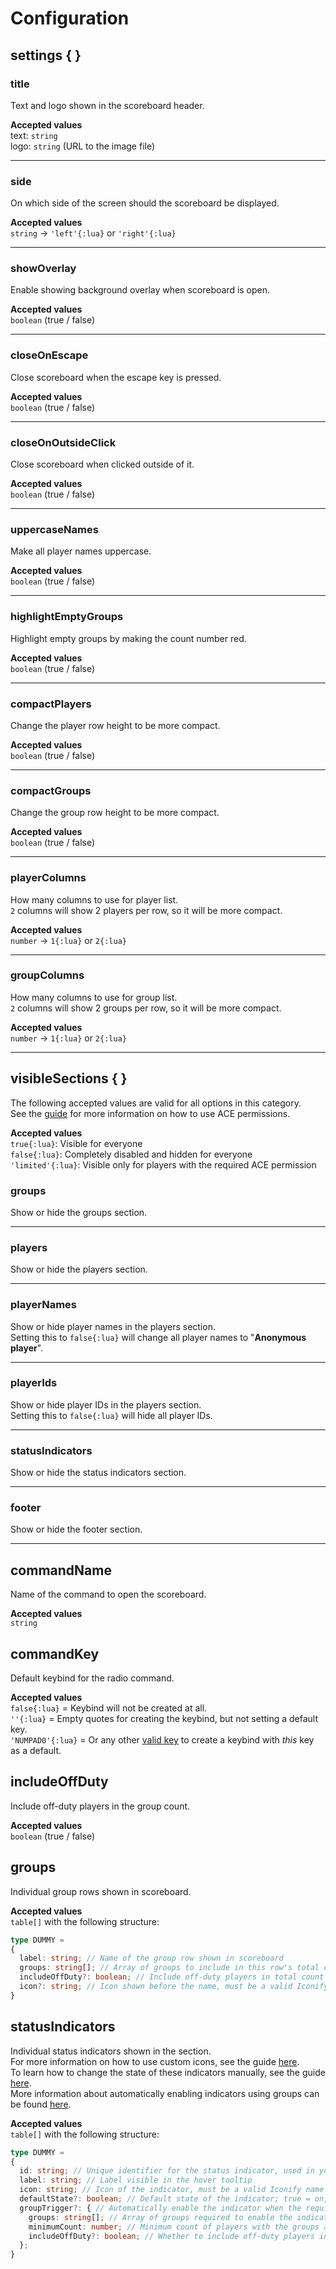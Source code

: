 # Configuration


## settings \{ \}

### title
Text and logo shown in the scoreboard header.

**Accepted values**  
text: `string`  
logo: `string` (URL to the image file)

---

### side
On which side of the screen should the scoreboard be displayed.

**Accepted values**  
`string` → `'left'{:lua}` or `'right'{:lua}`

---

### showOverlay
Enable showing background overlay when scoreboard is open.

**Accepted values**  
`boolean` (true / false)

---

### closeOnEscape
Close scoreboard when the escape key is pressed.

**Accepted values**  
`boolean` (true / false)

---

### closeOnOutsideClick
Close scoreboard when clicked outside of it.

**Accepted values**  
`boolean` (true / false)

---

### uppercaseNames
Make all player names uppercase.

**Accepted values**  
`boolean` (true / false)

---

### highlightEmptyGroups
Highlight empty groups by making the count number red.

**Accepted values**  
`boolean` (true / false)

---

### compactPlayers
Change the player row height to be more compact.

**Accepted values**  
`boolean` (true / false)

---

### compactGroups
Change the group row height to be more compact.

**Accepted values**  
`boolean` (true / false)

---

### playerColumns
How many columns to use for player list.  
`2` columns will show 2 players per row, so it will be more compact.

**Accepted values**  
`number` → `1{:lua}` or `2{:lua}`

---

### groupColumns
How many columns to use for group list.  
`2` columns will show 2 groups per row, so it will be more compact.

**Accepted values**  
`number` → `1{:lua}` or `2{:lua}`



<hr className="ac-splitter" />



## visibleSections \{ \}
The following accepted values are valid for all options in this category.  
See the [guide](./guides/ace-permissions) for more information on how to use ACE permissions.

**Accepted values**  
`true{:lua}`: Visible for everyone  
`false{:lua}`: Completely disabled and hidden for everyone  
`'limited'{:lua}`: Visible only for players with the required ACE permission

### groups
Show or hide the groups section.

---

### players
Show or hide the players section.

---

### playerNames
Show or hide player names in the players section.  
Setting this to `false{:lua}` will change all player names to "**Anonymous player**".

---

### playerIds
Show or hide player IDs in the players section.  
Setting this to `false{:lua}` will hide all player IDs.

---

### statusIndicators
Show or hide the status indicators section.

---

### footer
Show or hide the footer section.



<hr className="ac-splitter" />



## commandName
Name of the command to open the scoreboard.

**Accepted values**  
`string`



## commandKey
Default keybind for the radio command.

**Accepted values**  
`false{:lua}` = Keybind will not be created at all.  
`''{:lua}` = Empty quotes for creating the keybind, but not setting a default key.  
`'NUMPAD0'{:lua}` = Or any other [valid key](https://docs.fivem.net/docs/game-references/input-mapper-parameter-ids/keyboard) to create a keybind with *this* key as a default.



## includeOffDuty
Include off-duty players in the group count.

**Accepted values**  
`boolean` (true / false)



## groups
Individual group rows shown in scoreboard.

**Accepted values**  
`table[]` with the following structure:

```ts {1}#hideDummyLine
type DUMMY =
{
  label: string; // Name of the group row shown in scoreboard
  groups: string[]; // Array of groups to include in this row's total count
  includeOffDuty?: boolean; // Include off-duty players in total count (overrides the global setting)
  icon?: string; // Icon shown before the name, must be a valid Iconify name
}
```



## statusIndicators
Individual status indicators shown in the section.  
For more information on how to use custom icons, see the guide [here](./issues#icons-are-not-showing).  
To learn how to change the state of these indicators manually, see the guide [here](./guides/status-indicators/manual).  
More information about automatically enabling indicators using groups can be found [here](./guides/status-indicators/group-trigger).

**Accepted values**  
`table[]` with the following structure:

```ts {1}#hideDummyLine
type DUMMY =
{
  id: string; // Unique identifier for the status indicator, used in your exports to change the state
  label: string; // Label visible in the hover tooltip
  icon: string; // Icon of the indicator, must be a valid Iconify name
  defaultState?: boolean; // Default state of the indicator; true = on, false = off
  groupTrigger?: { // Automatically enable the indicator when the requirements below are met
    groups: string[]; // Array of groups required to enable the indicator
    minimumCount: number; // Minimum count of players with the groups above to enable the indicator
    includeOffDuty?: boolean; // Whether to include off-duty players in the `minimumCount`
  };
}
```
